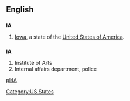 ==English==

==={{Abbreviation}}===
'''IA'''
#[[Iowa]], a state of the [[United States of America]].

==={{initialism}}===
'''IA'''

#Institute of Arts
#Internal affairs department, police

[[Category:US States]]

[[pl:IA]]